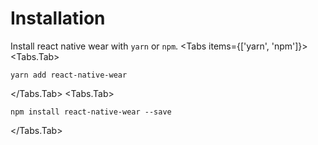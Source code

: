 
# Installation

Install react native wear with `yarn` or `npm`.
<Tabs items={['yarn', 'npm']}>
<Tabs.Tab>
```fish
yarn add react-native-wear
```
</Tabs.Tab>
  <Tabs.Tab>
  ```fish
npm install react-native-wear --save
```
  </Tabs.Tab>
</Tabs>

